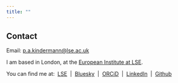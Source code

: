 ```yaml
---
title: ""
---
```

## Contact

Email: [p.a.kindermann\@lse.ac.uk](mailto:p.a.kindermann@lse.ac.uk)
\

I am based in London, at the [European Institute at LSE](https://www.lse.ac.uk/european-institute/people/kindermann-paul){target="_blank"}.

You can find me at:&nbsp;&nbsp;[LSE](https://www.lse.ac.uk/european-institute/people/kindermann-paul){target="_blank"}&nbsp;&nbsp;|&nbsp;&nbsp;[Bluesky](https://bsky.app/profile/paulkindermann.bsky.social){target="_blank"}&nbsp;&nbsp;|&nbsp;&nbsp;[ORCiD](https://orcid.org/0000-0002-0695-9509){target="_blank"}&nbsp;&nbsp;|&nbsp;&nbsp;[LinkedIn](https://uk.linkedin.com/in/paul-kindermann-86396616a){target="_blank"}&nbsp;&nbsp;|&nbsp;&nbsp;[Github](https://github.com/PAKindermann){target="_blank"}

